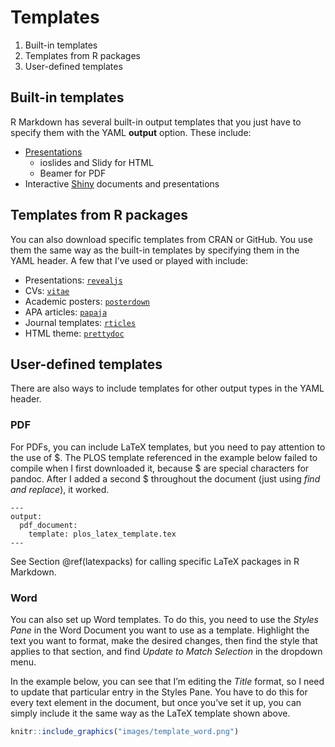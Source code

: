 # Templates {#template}

1. Built-in templates
1. Templates from R packages
1. User-defined templates

## Built-in templates

R Markdown has several built-in output templates that you just have to specify them with the YAML **output** option. 
These include:

- [Presentations](https://rmarkdown.rstudio.com/lesson-11.html)
  - ioslides and Slidy for HTML
  - Beamer for PDF
- Interactive [Shiny](https://bookdown.org/yihui/rmarkdown/shiny-documents.html) documents and presentations

## Templates from R packages {#packages}

You can also download specific templates from CRAN or GitHub. 
You use them the same way as the built-in templates by specifying them in the YAML header. 
A few that I've used or played with include:

- Presentations: [`revealjs`](https://cran.r-project.org/web/packages/revealjs/index.html)
- CVs: [`vitae`](https://github.com/mitchelloharawild/vitae)
- Academic posters: [`posterdown`](https://github.com/brentthorne/posterdown)
- APA articles: [`papaja`](https://github.com/crsh/papaja)
- Journal templates: [`rticles`](https://bookdown.org/yihui/rmarkdown/rticles-templates.html)
- HTML theme: [`prettydoc`](https://github.com/yixuan/prettydoc)

## User-defined templates {#usedef}

There are also ways to include templates for other output types in the YAML header.

### PDF

For PDFs, you can include LaTeX templates, but you need to pay attention to the use of \$. 
The PLOS template referenced in the example below failed to compile when I first downloaded it, because \$ are special characters for pandoc. 
After I added a second \$ throughout the document (just using *find and replace*), it worked.

```
---
output:
  pdf_document:
    template: plos_latex_template.tex
---
```

See Section \@ref(latexpacks) for calling specific LaTeX packages in R Markdown.

### Word

You can also set up Word templates. 
To do this, you need to use the *Styles Pane* in the Word Document you want to use as a template. 
Highlight the text you want to format, make the desired changes, then find the style that applies to that section, and find *Update to Match Selection* in the dropdown menu.

In the example below, you can see that I'm editing the *Title* format, so I need to update that particular entry in the Styles Pane. 
You have to do this for every text element in the document, but once you've set it up, you can simply include it the same way as the LaTeX template shown above.

```r
knitr::include_graphics("images/template_word.png")
```